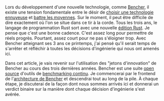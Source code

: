 Lors du développement d'une nouvelle technologie, comme [Bencher][bencher], il existe une tension fondamentale entre le désir de [choisir une technologie ennuyeuse][choose boring technology] et [battre les moyennes][beating the averages]. Sur le moment, il peut être difficile de dire exactement où l'on se situe dans ce tir à la corde. Tous les trois ans, le langage de programmation Rust sort avec une nouvelle [édition Rust][rust editions]. Je pense que c'est une bonne cadence. C'est assez long pour permettre de réels progrès. Pourtant, assez court pour ne pas s'éloigner trop. Avec Bencher atteignant ses 3 ans ce printemps, j'ai pensé qu'il serait temps de s'arrêter et réfléchir à toutes les décisions d'ingénierie qui nous ont amenés ici.

Dans cet article, je vais revenir sur l'utilisation des "jetons d'innovation" de Bencher au cours des trois dernières années. Bencher est une suite [open source][github bencher] d'outils de [benchmarking continu][continuous benchmarking]. Je commencerai par le frontend de l'[architecture de Bencher][architecture] et descendrai tout au long de la pile. À chaque étape, je discuterai de la façon dont nous sommes arrivés ici et donnerai un verdict binaire sur la manière dont chaque décision d'ingénierie s'est avérée.

[bencher]: https://bencher.dev
[choose boring technology]: https://mcfunley.com/choose-boring-technology
[beating the averages]: https://paulgraham.com/avg.html
[rust editions]: https://doc.rust-lang.org/edition-guide/editions/
[github bencher]: https://github.com/bencherdev/bencher
[continuous benchmarking]: /fr/docs/explanation/continuous-benchmarking/
[architecture]: /fr/docs/reference/architecture/
